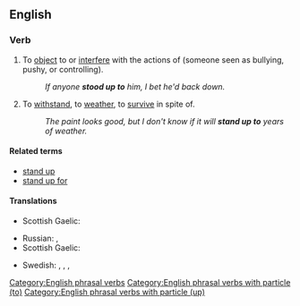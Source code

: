 ==English==

===Verb===
{{en-verb|head=[[stand up]] [[to]]|stands up to|standing up to|stood up to}}

# {{lb|en|transitive}} To [[object]] to or [[interfere]] with the actions of (someone seen as bullying, pushy, or controlling).
#: ''If anyone '''stood up to''' him, I bet he'd back down.''
# {{lb|en|transitive}} To [[withstand]], to [[weather]], to [[survive]] in spite of.
#: ''The paint looks good, but I don't know if it will '''stand up to''' years of weather.''

====Related terms====
* [[stand up]]
* [[stand up for]]

====Translations====
{{trans-top|object or interfere}}
* Scottish Gaelic: {{t|gd|cum ri}}
{{trans-mid}}
{{trans-bottom}}

{{trans-top|withstand}}
* Russian: {{t+|ru|выде́рживать}}, {{t+|ru|выносить}}
* Scottish Gaelic: {{t|gd|cum ri}}
{{trans-mid}}
* Swedish: {{t+|sv|tåla}}, {{t+|sv|stå emot}}, {{t|sv|stå pall för}}, {{t+|sv|hålla för}}
{{trans-bottom}}

[[Category:English phrasal verbs]]
[[Category:English phrasal verbs with particle (to)]]
[[Category:English phrasal verbs with particle (up)]]